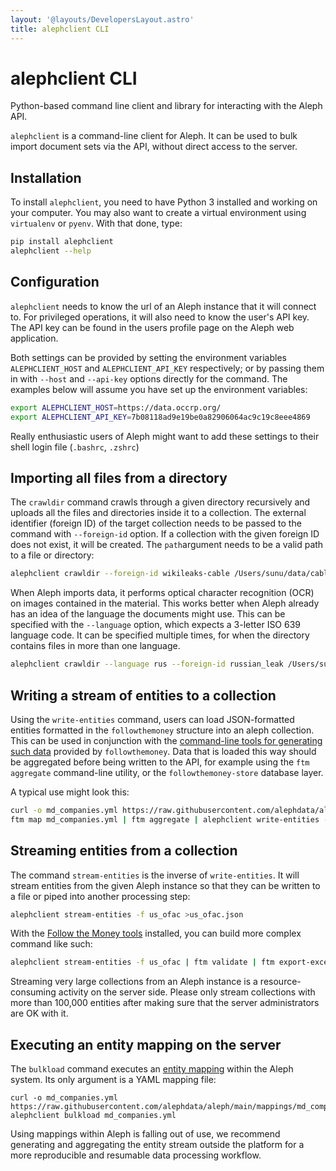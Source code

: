```yaml
---
layout: '@layouts/DevelopersLayout.astro'
title: alephclient CLI
---
```


# alephclient CLI

<p class="lead">
  Python-based command line client and library for interacting with the Aleph API.
</p>

`alephclient` is a command-line client for Aleph. It can be used to bulk import document sets via the API, without direct access to the server.

## Installation

To install `alephclient`, you need to have Python 3 installed and working on your computer. You may also want to create a virtual environment using `virtualenv` or `pyenv`. With that done, type:

```bash
pip install alephclient
alephclient --help
```

## Configuration

`alephclient` needs to know the url of an Aleph instance that it will connect to. For privileged operations, it will also need to know the user's API key. The API key can be found in the users profile page on the Aleph web application.

Both settings can be provided by setting the environment variables `ALEPHCLIENT_HOST` and `ALEPHCLIENT_API_KEY` respectively; or by passing them in with `--host` and `--api-key` options directly for the command. The examples below will assume you have set up the environment variables:

```bash
export ALEPHCLIENT_HOST=https://data.occrp.org/
export ALEPHCLIENT_API_KEY=7b08118ad9e19be0a82906064ac9c19c8eee4869
```

Really enthusiastic users of Aleph might want to add these settings to their shell login file \(`.bashrc`, `.zshrc`\)

## Importing all files from a directory

The `crawldir` command crawls through a given directory recursively and uploads all the files and directories inside it to a collection. The external identifier \(foreign ID\) of the target collection needs to be passed to the command with `--foreign-id` option. If a collection with the given foreign ID does not exist, it will be created. The `path`argument needs to be a valid path to a file or directory:

```bash
alephclient crawldir --foreign-id wikileaks-cable /Users/sunu/data/cable
```

When Aleph imports data, it performs optical character recognition \(OCR\) on images contained in the material. This works better when Aleph already has an idea of the language the documents might use. This can be specified with the `--language` option, which expects a 3-letter ISO 639 language code. It can be specified multiple times, for when the directory contains files in more than one language.

```bash
alephclient crawldir --language rus --foreign-id russian_leak /Users/sunu/data/russian_leak
```

## Writing a stream of entities to a collection

Using the `write-entities` command, users can load JSON-formatted entities formatted in the `followthemoney` structure into an aleph collection. This can be used in conjunction with the [command-line tools for generating such data](/developers/followthemoney/ftm) provided by `followthemoney`. Data that is loaded this way should be aggregated before being written to the API, for example using the `ftm aggregate` command-line utility, or the `followthemoney-store` database layer.

A typical use might look this:

```bash
curl -o md_companies.yml https://raw.githubusercontent.com/alephdata/aleph/main/mappings/md_companies.yml
ftm map md_companies.yml | ftm aggregate | alephclient write-entities -f md_companies
```

## **Streaming entities from a collection**

The command `stream-entities` is the inverse of `write-entities`. It will stream entities from the given Aleph instance so that they can be written to a file or piped into another processing step:

```bash
alephclient stream-entities -f us_ofac >us_ofac.json
```

With the [Follow the Money tools](/developers/followthemoney/ftm) installed, you can build more complex command like such:

```bash
alephclient stream-entities -f us_ofac | ftm validate | ftm export-excel -o OFAC.xlsx
```

<Callout theme="danger">
  Streaming very large collections from an Aleph instance is a resource-consuming activity on the server side. Please only stream collections with more than 100,000 entities after making sure that the server administrators are OK with it.
</Callout>

## Executing an entity mapping on the server

The `bulkload` command executes an [entity mapping](/developers/mappings) within the Aleph system. Its only argument is a YAML mapping file:

```
curl -o md_companies.yml https://raw.githubusercontent.com/alephdata/aleph/main/mappings/md_companies.yml
alephclient bulkload md_companies.yml
```

<Callout>
  Using mappings within Aleph is falling out of use, we recommend generating and aggregating the entity stream outside the platform for a more reproducible and resumable data processing workflow.
</Callout>
